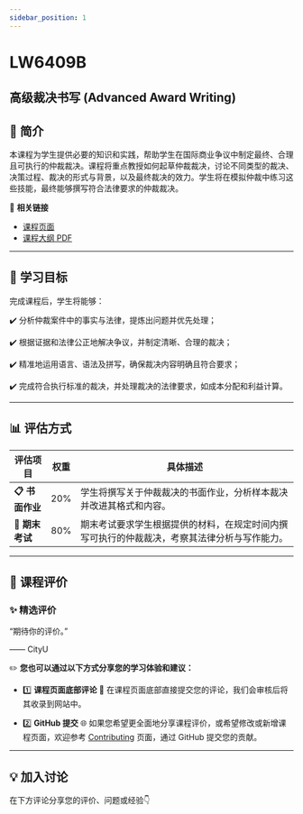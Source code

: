 ```yaml
---
sidebar_position: 1
---
```


# LW6409B
## 高级裁决书写 (Advanced Award Writing)

## **📘 简介**
本课程为学生提供必要的知识和实践，帮助学生在国际商业争议中制定最终、合理且可执行的仲裁裁决。课程将重点教授如何起草仲裁裁决，讨论不同类型的裁决、决策过程、裁决的形式与背景，以及最终裁决的效力。学生将在模拟仲裁中练习这些技能，最终能够撰写符合法律要求的仲裁裁决。

🔗 **相关链接**
- [课程页面](https://www.cityu.edu.hk/catalogue/pg/202526/course/LW6409B.htm)
- [课程大纲 PDF](https://www.cityu.edu.hk/catalogue/pg/202526/course/LW6409B.pdf)

---

## **🎯 学习目标**

完成课程后，学生将能够：

✔️ 分析仲裁案件中的事实与法律，提炼出问题并优先处理；

✔️ 根据证据和法律公正地解决争议，并制定清晰、合理的裁决；

✔️ 精准地运用语言、语法及拼写，确保裁决内容明确且符合要求；

✔️ 完成符合执行标准的裁决，并处理裁决的法律要求，如成本分配和利益计算。

---

## **📊 评估方式**

| **评估项目**          | **权重** | **具体描述**                                                                                       |
|----------------------|---------|---------------------------------------------------------------------------------------------------|
| **📋 书面作业**       | 20%     | 学生将撰写关于仲裁裁决的书面作业，分析样本裁决并改进其格式和内容。                               |
| **📂 期末考试**       | 80%     | 期末考试要求学生根据提供的材料，在规定时间内撰写可执行的仲裁裁决，考察其法律分析与写作能力。      |

---

## **💬 课程评价**

### ✨ **精选评价**
<div className={commentStyles.commentBox}>
    <p className={commentStyles.commentText}>
        “期待你的评价。”
    </p>
    <p className={commentStyles.commentAuthor}>—— CityU</p>
</div>

✏️ **您也可以通过以下方式分享您的学习体验和建议：**

- 1️⃣ **课程页面底部评论**
💬 在课程页面底部直接提交您的评论，我们会审核后将其收录到网站中。

- 2️⃣ **GitHub 提交**
🌐 如果您希望更全面地分享课程评价，或希望修改或新增课程页面，欢迎参考 [Contributing](/contributing) 页面，通过 GitHub 提交您的贡献。

---

## **💡 加入讨论**

在下方评论分享您的评价、问题或经验👇
<Utterances />